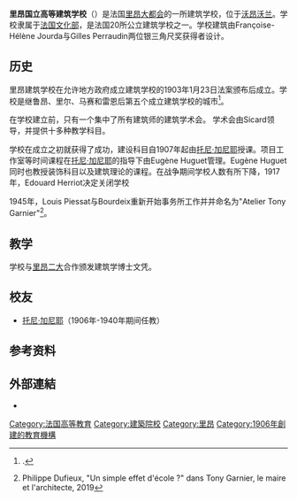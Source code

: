 
{{Citation style|time=2021-03-01T10:06:33+00:00}}
{{Infobox university
| name             = 里昂国立高等建筑学校
| native_name      = ENSA Lyon
| image            = 
| caption = 
| latin_name = 
| motto = 
| zhmotto = 
| closed = 
| established      = 1906年
| re-established = 
| anniversary = 
| type             = 公立行政机构
| endowment = 
| budget           = 
| president        = Nathalie Mezureux
| secretary = 
| faculty = 
| staff = 
| students         = 800
| undergrad = 
| postgrad = 
| location         = {{FRA}}[[沃昂沃兰|沃昂沃兰]]
| campus = 市区
| athletics = 
| conference = 
| colors = 
| nickname = 
| affiliations     = AGERA
| zip = 
| telephone = 
| logo = 
| footnotes = 
| native_name_lang = fr
| weburl           = {{URL|http://www.lyon.archi.fr/}}
| calendar = 
}}'''里昂国立高等建筑学校'''（{{lang-fr|École nationale supérieure d'architecture de Lyon}}）是法国[[里昂大都会|里昂大都会]]的一所建筑学校，位于[[沃昂沃兰|沃昂沃兰]]。学校隶属于[[法国文化部|法国文化部]]，是法国20所公立建筑学校之一。学校建筑由Françoise-Hélène Jourda与Gilles Perraudin两位银三角尺奖获得者设计。 

== 历史 ==
里昂建筑学校在允许地方政府成立建筑学校的1903年1月23日法案颁布后成立。学校是继鲁昂、里尔、马赛和雷恩后第五个成立建筑学校的城市<ref>{{lien web|url=https://chmcc.hypotheses.org/5907|site=chmcc.hypotheses.org|auteur=Christian Marcot|titre=Lyon : le projet de Tony Garnier pour une école d’enseignement théorique et pratique des arts, 1914-1922|date=15 octobre 2018|consulté le=02/02/2020|éditeur=OpenEdition}}.</ref>。 

在学校建立前，只有一个集中了所有建筑师的建筑学术会{{Sfn|Piessat||||1988|p=140}}。 学术会由Sicard领导，并提供十多种教学科目{{Sfn|Piessat||||1988|p=141}}。 

学校在成立之初就获得了成功，建设科目自1907年起由[[托尼_加尼耶|托尼·加尼耶]]授课。项目工作室等时间课程在[[托尼_加尼耶|托尼·加尼耶]]的指导下由Eugène Huguet管理。Eugène Huguet同时也教授装饰科目以及建筑理论的课程。在战争期间学校人数有所下降，1917年，Edouard Herriot决定关闭学校{{sfn|texte=AML - TG Le maire et l'architecte|id=aml-maire-architecte|p=55}} 

1945年，Louis Piessat与Bourdeix重新开始事务所工作并并命名为"Atelier Tony Garnier"<ref>Philippe Dufieux, "Un simple effet d'école ?" dans Tony Garnier, le maire et l'architecte, 2019</ref>。

== 教学 ==
学校与[[里昂第二大學|里昂二大]]合作颁发建筑学博士文凭。

== 校友 ==
* [[托尼_加尼耶|托尼·加尼耶]]（1906年-1940年期间任教）

== 参考资料 ==
{{Reflist}}

== 外部連結 ==

* {{Official website|http://www.lyon.archi.fr/}}
{{法国建筑学校}}

[[Category:法国高等教育|Category:法国高等教育]]
[[Category:建築院校|Category:建築院校]]
[[Category:里昂|Category:里昂]]
[[Category:1906年創建的教育機構|Category:1906年創建的教育機構]]
